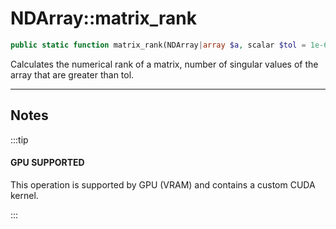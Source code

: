 # NDArray::matrix_rank

```php
public static function matrix_rank(NDArray|array $a, scalar $tol = 1e-6): NDArray;
```
Calculates the numerical rank of a matrix, number of singular values of the array that are greater than tol.

---

## Notes

:::tip

#### GPU SUPPORTED
This operation is supported by GPU (VRAM) and contains a custom CUDA kernel.

:::
